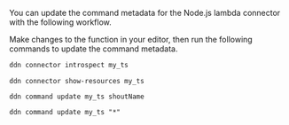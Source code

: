 You can update the command metadata for the Node.js lambda connector with the following workflow.

Make changes to the function in your editor, then run the following commands to update the command metadata.

```bash title="Use the DDN CLI to introspect your connector:"
ddn connector introspect my_ts
```

```ddn title="Show the resources discovered from your connector:"
ddn connector show-resources my_ts
```

```ddn title="Then, update your command:"
ddn command update my_ts shoutName
```

```ddn title="Or, update all commands:"
ddn command update my_ts "*"
```
